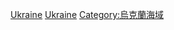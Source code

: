 {{Commons category|Bays of Ukraine}}
[[Category:各國海灣|Ukraine]]
[[Category:歐洲海灣|Ukraine]]
[[Category:烏克蘭海域|Category:烏克蘭海域]]